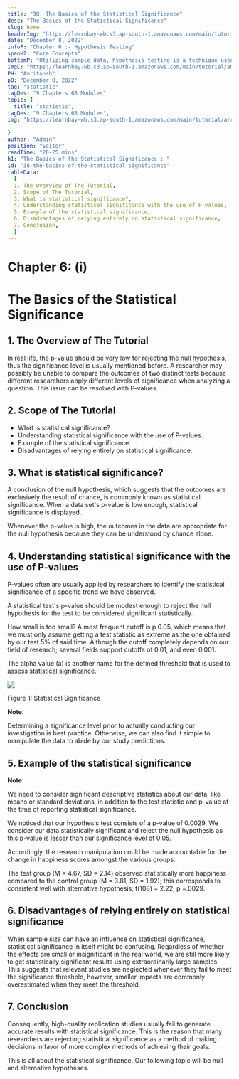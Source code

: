 ```yaml
---
title: "38. The Basics of the Statistical Significance"
desc: "The Basics of the Statistical Significance"
slug: home
headerImg: "https://learnbay-wb.s3.ap-south-1.amazonaws.com/main/tutorial/Statistics+Header.png"
date: "December 8, 2022"
infoP: "Chapter 6 :- Hypothesis Testing"
spanH2: "Core Concepts"
bottomP: "Utilizing sample data, hypothesis testing is a technique used to determine whether a hypothesis is acceptable. The test offers proof that, given the available facts, the hypothesis is feasible. A randomized sample of the population being studied is measured and examined by statistical analysts in order to test a hypothesis."
imgC: "https://learnbay-wb.s3.ap-south-1.amazonaws.com/main/tutorial/amritansh.png"
PH: "Amritansh"
pD: "December 8, 2022"
tag: "statistic"
tagDes: "9 Chapters 68 Modules"
topic: {
  title: "statistic",
tagDes: "9 Chapters 68 Modules",
img: "https://learnbay-wb.s3.ap-south-1.amazonaws.com/main/tutorial/arrow.png"

}
author: "Admin"
position: "Editor"
readTime: "20-25 mins"
h1: "The Basics of the Statistical Significance : "
id: "38-the-basics-of-the-statistical-significance"
tableData:
  [
  1. The Overview of The Tutorial, 
  2. Scope of The Tutorial,  
  3. What is statistical significance?,  
  4. Understanding statistical significance with the use of P-values, 
  5. Example of the statistical significance, 
  6. Disadvantages of relying entirely on statistical significance,
  7. Conclusion,
  ]
---
```


# **Chapter 6: (i)**


# **The Basics of the Statistical Significance**


## 1. The Overview of The Tutorial

In real life, the p-value should be very low for rejecting the null hypothesis, thus the significance level is usually mentioned before. A researcher may possibly be unable to compare the outcomes of two distinct tests because different researchers apply different levels of significance when analyzing a question. This issue can be resolved with P-values.


## 2. Scope of The Tutorial



* What is statistical significance?
* Understanding statistical significance with the use of P-values. 
* Example of the statistical significance.
* Disadvantages of relying entirely on statistical significance.


## 3. What is statistical significance?

A conclusion of the null hypothesis, which suggests that the outcomes are exclusively the result of chance, is commonly known as statistical significance. When a data set's p-value is low enough, statistical significance is displayed.

Whenever the p-value is high, the outcomes in the data are appropriate for the null hypothesis because they can be understood by chance alone.


## 4. Understanding statistical significance with the use of P-values 

P-values often are usually applied by researchers to identify the statistical significance of a specific trend we have observed.

A statistical test's p-value should be modest enough to reject the null hypothesis for the test to be considered significant statistically.

How small is too small? A most frequent cutoff is p 0.05, which means that we must only assume getting a test statistic as extreme as the one obtained by our test 5% of said time. Although the cutoff completely depends on our field of research; several fields support cutoffs of 0.01, and even 0.001.

The alpha value (a) is another name for the defined threshold that is used to assess statistical significance.



<img src="https://learnbay-wb.s3.ap-south-1.amazonaws.com/main/tutorial/statistics/Statistical+significance+image.jpg"></img>



Figure 1: Statistical Significance


**Note:**

Determining a significance level prior to actually conducting our investigation is best practice. Otherwise, we can also find it simple to manipulate the data to abide by our study predictions.


## 5. Example of the statistical significance


**Note:**

We need to consider significant descriptive statistics about our data, like means or standard deviations, in addition to the test statistic and p-value at the time of reporting statistical significance.

 We noticed that our hypothesis test consists of a p-value of 0.0029. We consider our data statistically significant and reject the null hypothesis as this p-value is lesser than our significance level of 0.05.

Accordingly, the research manipulation could be made accountable for the change in happiness scores amongst the various groups.

The test group (M = 4.67, SD = 2.14) observed statistically more happiness compared to the control group (M = 3.81, SD = 1.92); this corresponds to consistent well with alternative hypothesis; t(108) = 2.22, p =.0029.


## 6. Disadvantages of relying entirely on statistical significance

When sample size can have an influence on statistical significance, statistical significance in itself might be confusing. Regardless of whether the effects are small or insignificant in the real world, we are still more likely to get statistically significant results using extraordinarily large samples. This suggests that relevant studies are neglected whenever they fail to meet the significance threshold, however, smaller impacts are commonly overestimated when they meet the threshold.


## 7. Conclusion

Consequently, high-quality replication studies usually fail to generate accurate results with statistical significance. This is the reason that many researchers are rejecting statistical significance as a method of making decisions in favor of more complex methods of achieving their goals.

This is all about the statistical significance. Our following topic will be null and alternative hypotheses.



